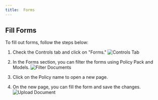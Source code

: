 ```yaml
---
title:  Forms   
---
```


## Fill Forms

To fill out forms, follow the steps below:

1. Check the Controls tab and click on "Forms." ![Controls Tab](../images/dashboard.png)


2. In the Forms section, you can filter the forms using Policy Pack and Models. ![Filter Documents](../images/forms1.png)

3. Click on the Policy name to open a new page.
4. On the new page, you can fill the form and save the changes. ![Upload Document](../images/forms2.png)


